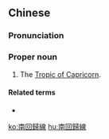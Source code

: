 {{also|南回归线}}
==Chinese==
{{zh-forms|s=南回归线|type=13}}

===Pronunciation===
{{zh-pron
|m=Nánhuíguīxiàn
|c=naam4 wui4 gwai1 sin3
|cat=pn
}}

===Proper noun===
{{zh-proper noun}}

# {{lb|zh|geography}} The [[Tropic of Capricorn]].

====Related terms====
* {{zh-l|北回歸線}}

[[ko:南回歸線]]
[[hu:南回歸線]]
